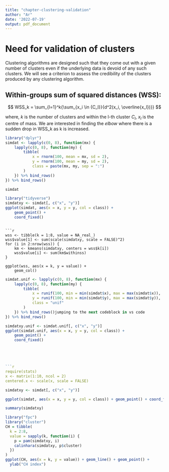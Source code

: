 ```yaml
---
title: "chapter-clustering-validation"
author: "Ar"
date: '2022-07-19'
output: pdf_document
---
```


# Need for validation of clusters 
Clustering algorithms are designed such that they come out with a given number of clusters even if the underlying data is devoid of any such clusters.
We will see a criterion to assess the credibility of the clusters produced by any clustering algorithm.

## Within-groups sum of squared distances (WSS): 

$$
WSS_k =  \sum_{l=1}^k{\sum_{x_i \in {C_l}}{d^2(x_i, \overline{x_l})}}
$$

where, $k$ is the number of clusters and within the l-th cluster $C_l$, $x_l$ is the centre of mass.
We are interested in finding the *elbow* where there is a sudden drop in WSS_k as k is increased. 

```r
library("dplyr")
simdat <- lapply(c(0, 8), function(mx) {
    lapply(c(0, 8), function(my) {
        tibble(
            x = rnorm(100, mean = mx, sd = 2),
            y = rnorm(100, mean = my, sd = 2),
            class = paste(mx, my, sep = ":")
        )
    }) %>% bind_rows()
}) %>% bind_rows()

simdat
```


```r
library("tidyverse")
simdatxy <- simdat[, c("x", "y")]
ggplot(simdat, aes(x = x, y = y, col = class)) +
    geom_point() +
    coord_fixed()
```
```

```r
wss <- tibble(k = 1:8, value = NA_real_)
wss$value[1] <- sum(scale(simdatxy, scale = FALSE)^2)
for (i in 2:nrow(wss)) {
    km <- kmeans(simdatxy, centers = wss$k[i])
    wss$value[i] <- sum(km$withinss)
}

ggplot(wss, aes(x = k, y = value)) +
    geom_col()
```





```r
simdat.unif <- lapply(c(0, 8), function(mx) {
    lapply(c(0, 8), function(my) {
        tibble(
            x = runif(100, min = min(simdat$x), max = max(simdat$x)),
            y = runif(100, min = min(simdat$y), max = max(simdat$y)),
            class = "unif"
        )
    }) %>% bind_rows()jumping to the next codeblock in vs code
}) %>% bind_rows()

```


```r
simdatxy.unif <- simdat.unif[, c("x", "y")]
ggplot(simdat.unif, aes(x = x, y = y, col = class)) +
    geom_point() +
    coord_fixed()





```r
require(stats)
x <- matrix(1:10, ncol = 2)
centered.x <- scale(x, scale = FALSE)
```


```r
simdatxy <- simdat[, c("x", "y")]
```

```r
ggplot(simdat, aes(x = x, y = y, col = class)) + geom_point() + coord_fixed()
```


```r
summary(simdatxy)
```


```r
library("fpc")
library("cluster")
CH = tibble(
  k = 2:8,
  value = sapply(k, function(i) {
    p = pam(simdatxy, i)
    calinhara(simdatxy, p$cluster)
  })
)
ggplot(CH, aes(x = k, y = value)) + geom_line() + geom_point() +
  ylab("CH index")
```